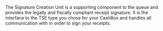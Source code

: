 The Signature Creation Unit is a supporting component to the queue and provides the legally and fiscally compliant receipt signature. It is the interface to the TSE type you chose for your CashBox and handles all communication with in order to sign your receipts.